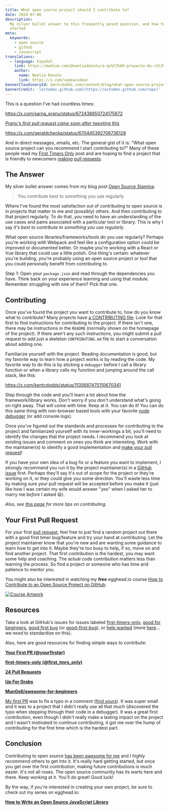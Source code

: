 ```yaml
---
title: What open source project should I contribute to?
date: 2020-07-06
description:
  My silver bullet answer to this frequently posed question, and how to get
  started
meta:
  keywords:
    - open source
    - github
    - javascript
translations:
  - language: Español
    link: https://medium.com/@noeliadonato/a-qu%C3%A9-proyecto-de-c%C3%B3digo-abierto-deber%C3%ADa-contribuir-949bef467863
    author:
      name: Noelia Donato
      link: https://x.com/vamoacodear
bannerCloudinaryId: kentcdodds.com/content/blog/what-open-source-project-should-i-contribute-to/banner
bannerCredit: '[octodex.github.com](https://octodex.github.com/repo)'
---
```


This is a question I've had countless times:

https://x.com/sarna_pranu/status/672438850724175872

_[Pranu's first pull request came soon after tweeting this](https://github.com/Automattic/mongoose/pull/3644)_

https://x.com/geraldchecka/status/670445392706736128

And in direct messages, emails, etc. The general gist of it is: "What open
source project can you recommend I start contributing to?" Many of these people
read my [First Timers Only](/blog/first-timers-only) post and are hoping to find
a project that is friendly to newcomers
[making](https://help.github.com/articles/creating-a-pull-request)
[pull requests](https://help.github.com/articles/using-pull-requests).

## The Answer

My silver bullet answer comes from my blog post
[Open Source Stamina](/blog/open-source-stamina):

> You contribute best to something you use regularly

Where I've found the most satisfaction out of contributing to open source is in
projects that matter to me and (possibly) others. And then contributing to that
project regularly. To do that, you need to have an understanding of the use
cases and pains associated with a particular tool or library. This is why I say
_it's best to contribute to something you use regularly_.

What open source libraries/frameworks/tools do you use regularly? Perhaps you're
working with Webpack and feel like a configuration option could be improved or
documented better. Or maybe you're working with a React or Vue library that
could use a little polish. One thing's certain: whatever you're building, you're
probably using an open source project or tool that you could personally benefit
from contributing to.

Step 1: Open your `package.json` and read through the dependencies you have.
Think back on your experience learning and using that module. Remember
struggling with one of them? Pick that one.

## Contributing

Once you've found the project you want to contribute to, how do you know what to
contribute? Many projects have
[a CONTRIBUTING file](https://github.com/blog/1184-contributing-guidelines).
Look for that first to find instructions for contributing to the project. If
there isn't one, there may be instructions in the `README` (normally shown on
the homepage of the project). If there aren't any such instructions, you might
submit a pull request to add just a skeleton `CONTRIBUTING.md` file to start a
conversation about adding one.

Familiarize yourself with the project. Reading documentation is good, but my
favorite way to learn how a project works is by reading the code. My favorite
way to do this is by sticking a `debugger` before I call a library function or
when a library calls my function and jumping around the call stack, like this:

https://x.com/kentcdodds/status/1135687475110670341

Step through the code and you'll learn a lot about how the framework/library
works. Don't worry if you don't understand what's going on right away. That will
come with time. Keep at it. You can do it! You can do this same thing with
non-browser based tools with your favorite
[node debugger](https://code.visualstudio.com/docs/editor/debugging) (or add
console.logs).

Once you've figured out the standards and processes for contributing to the
project and familiarized yourself with its inner-workings a bit, you'll need to
identify the changes that the project needs. I recommend you look at existing
issues and comment on ones you think are interesting. Work with the
maintainer(s) to identify a good implementation and
[make your pull request](https://help.github.com/articles/creating-a-pull-request)!

If you have your own idea of a bug fix or a feature you want to implement, I
strongly recommend you run it by the project maintainer(s) in a
[GitHub issue](https://guides.github.com/features/issues) first. Perhaps they'll
say it's out of scope for the project or they're working on it, or they could
give you some direction. You'll waste less time by making sure your pull request
will be accepted before you make it (just like how I was certain my wife would
answer "yes" when I asked her to marry me _before_ I asked 😃).

_Also, see [this page](http://24pullrequests.com/contributing) for more tips on
contributing._

## Your First Pull Request

For your first
[pull request](https://help.github.com/articles/using-pull-requests), feel free
to just find a random project out there with a good first timer bug/feature and
try your hand at contributing. Let the project maintainer know that you're new
and are wanting some guidance to learn how to get into it. Maybe they're too
busy to help, if so, move on and find another project. That first contribution
is the hardest, you may want some help and coaching. The actual code
contribution matters less than learning the process. So find a project or
someone who has time and patience to mentor you.

You might also be interested in watching my **free** egghead.io course
[How to Contribute to an Open Source Project on GitHub](https://egghead.io/courses/how-to-contribute-to-an-open-source-project-on-github):

[![Course Artwork](https://res.cloudinary.com/kentcdodds-com/image/upload/v1625033504/kentcdodds.com/content/blog/what-open-source-project-should-i-contribute-to/pull-request-art.png)](https://egghead.io/courses/how-to-contribute-to-an-open-source-project-on-github)

## Resources

Take a look at GitHub's issues for issues labeled
[first-timers-only](https://github.com/issues?utf8=%E2%9C%93&q=is%3Aopen+is%3Aissue+label%3Afirst-timers-only),
[good for beginners](https://github.com/issues?utf8=%E2%9C%93&q=is%3Aopen+is%3Aissue+label%3A%22good+for+beginners%22+),
[good first bug](https://github.com/issues?utf8=%E2%9C%93&q=is%3Aopen+is%3Aissue+label%3A%22good+first+bug%22+)
(or
[good-first-bug](https://github.com/issues?utf8=%E2%9C%93&q=is%3Aopen+is%3Aissue+label%3Agood-first-bug)),
or
[help wanted](https://github.com/issues?utf8=%E2%9C%93&q=is%3Aopen+is%3Aissue+label%3A%22help+wanted%22+)
(more [here](https://x.com/kentcdodds/status/672873736974897152)... we
_need_ to standardize on this).

Also, here are good resources for finding simple ways to contribute:

[**Your First PR (@yourfirstpr)**](https://x.com/yourfirstpr)

[**first-timers-only (@first_tmrs_only)**](https://x.com/first_tmrs_only)

[**24 Pull Requests**](http://24pullrequests.com)

[**Up For Grabs**](http://up-for-grabs.net/#)

[**MunGell/awesome-for-beginners**](https://github.com/MunGell/awesome-for-beginners)

[My first PR](http://firstpr.me/#kentcdodds) was to fix a typo in a comment
([find yours](http://firstpr.me)). It was super small and it was to a project
that I didn't really use all that much (discovered the typo when stepping
through their code in a debugger). It was a great first contribution, even
though I didn't really make a lasting impact on the project and I wasn't
motivated to continue contributing, it got me over the hump of contributing for
the first time which is the hardest part.

## Conclusion

Contributing to open source
[has been awesome for me](/blog/how-getting-into-open-source-has-been-awesome-for-me)
and I highly recommend others to get into it. It's really hard getting started,
but once you get over the first contribution, making future contributions is
much easier. It's not all roses. The open source community has its warts here
and there. Keep working at it. You'll do great! Good luck!

By the way, if you're interested in creating your own project, be sure to check
out my series on egghead.io:

[**How to Write an Open Source JavaScript Library**](https://egghead.io/series/how-to-write-an-open-source-javascript-library)
